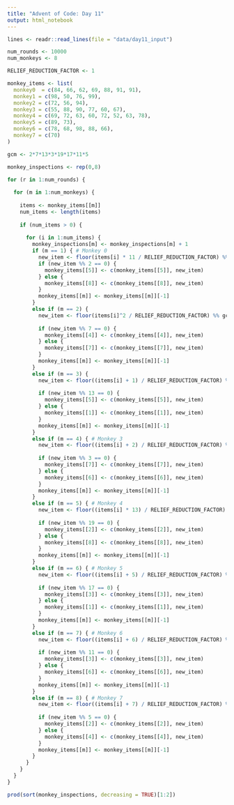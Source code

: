 ```yaml
---
title: "Advent of Code: Day 11"
output: html_notebook
---
```


```r
lines <- readr::read_lines(file = "data/day11_input")
```

```r
num_rounds <- 10000
num_monkeys <- 8

RELIEF_REDUCTION_FACTOR <- 1

monkey_items <- list(
  monkey0  = c(84, 66, 62, 69, 88, 91, 91),
  monkey1 = c(98, 50, 76, 99),
  monkey2 = c(72, 56, 94),
  monkey3 = c(55, 88, 90, 77, 60, 67),
  monkey4 = c(69, 72, 63, 60, 72, 52, 63, 78),
  monkey5 = c(89, 73),
  monkey6 = c(78, 68, 98, 88, 66),
  monkey7 = c(70)
)

gcm <- 2*7*13*3*19*17*11*5

monkey_inspections <- rep(0,8)

for (r in 1:num_rounds) {
  
  for (m in 1:num_monkeys) {
    
    items <- monkey_items[[m]]
    num_items <- length(items)
    
    if (num_items > 0) {
      
      for (i in 1:num_items) {
        monkey_inspections[m] <- monkey_inspections[m] + 1
        if (m == 1) { # Monkey 0
          new_item <- floor(items[i] * 11 / RELIEF_REDUCTION_FACTOR) %% gcm
          if (new_item %% 2 == 0) {
            monkey_items[[5]] <- c(monkey_items[[5]], new_item)
          } else {
            monkey_items[[8]] <- c(monkey_items[[8]], new_item)
          }
          monkey_items[[m]] <- monkey_items[[m]][-1]
        }
        else if (m == 2) {
          new_item <- floor(items[i]^2 / RELIEF_REDUCTION_FACTOR) %% gcm
          
          if (new_item %% 7 == 0) {
            monkey_items[[4]] <- c(monkey_items[[4]], new_item)
          } else {
            monkey_items[[7]] <- c(monkey_items[[7]], new_item)
          }
          monkey_items[[m]] <- monkey_items[[m]][-1]
        }
        else if (m == 3) {
          new_item <- floor((items[i] + 1) / RELIEF_REDUCTION_FACTOR) %% gcm
          
          if (new_item %% 13 == 0) {
            monkey_items[[5]] <- c(monkey_items[[5]], new_item)
          } else {
            monkey_items[[1]] <- c(monkey_items[[1]], new_item)
          }
          monkey_items[[m]] <- monkey_items[[m]][-1]
        }
        else if (m == 4) { # Monkey 3
          new_item <- floor((items[i] + 2) / RELIEF_REDUCTION_FACTOR) %% gcm
          
          if (new_item %% 3 == 0) {
            monkey_items[[7]] <- c(monkey_items[[7]], new_item)
          } else {
            monkey_items[[6]] <- c(monkey_items[[6]], new_item)
          }
          monkey_items[[m]] <- monkey_items[[m]][-1]
        }
        else if (m == 5) { # Monkey 4
          new_item <- floor((items[i] * 13) / RELIEF_REDUCTION_FACTOR) %% gcm
          
          if (new_item %% 19 == 0) {
            monkey_items[[2]] <- c(monkey_items[[2]], new_item)
          } else {
            monkey_items[[8]] <- c(monkey_items[[8]], new_item)
          }
          monkey_items[[m]] <- monkey_items[[m]][-1]
        }
        else if (m == 6) { # Monkey 5
          new_item <- floor((items[i] + 5) / RELIEF_REDUCTION_FACTOR) %% gcm
          
          if (new_item %% 17 == 0) {
            monkey_items[[3]] <- c(monkey_items[[3]], new_item)
          } else {
            monkey_items[[1]] <- c(monkey_items[[1]], new_item)
          }
          monkey_items[[m]] <- monkey_items[[m]][-1]
        }
        else if (m == 7) { # Monkey 6
          new_item <- floor((items[i] + 6) / RELIEF_REDUCTION_FACTOR) %% gcm
          
          if (new_item %% 11 == 0) {
            monkey_items[[3]] <- c(monkey_items[[3]], new_item)
          } else {
            monkey_items[[6]] <- c(monkey_items[[6]], new_item)
          }
          monkey_items[[m]] <- monkey_items[[m]][-1]
        }
        else if (m == 8) { # Monkey 7
          new_item <- floor((items[i] + 7) / RELIEF_REDUCTION_FACTOR) %% gcm
          
          if (new_item %% 5 == 0) {
            monkey_items[[2]] <- c(monkey_items[[2]], new_item)
          } else {
            monkey_items[[4]] <- c(monkey_items[[4]], new_item)
          }
          monkey_items[[m]] <- monkey_items[[m]][-1]
        }
      }
    }      
  }
}
```

```r
prod(sort(monkey_inspections, decreasing = TRUE)[1:2])
```


